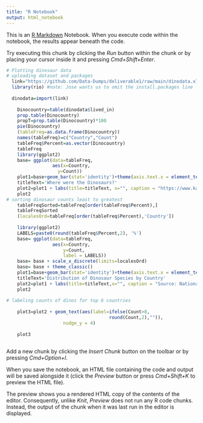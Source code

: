 ```yaml
---
title: "R Notebook"
output: html_notebook
---
```


This is an [R Markdown](http://rmarkdown.rstudio.com) Notebook. When you execute code within the notebook, the results appear beneath the code. 

Try executing this chunk by clicking the *Run* button within the chunk or by placing your cursor inside it and pressing *Cmd+Shift+Enter*. 

```r
# Plotting dinosaur data
# uploading dataset and packages
  link="https://github.com/Data-Dumps/deliverable1/raw/main/dinodata.xlsx"
  library(rio) #note: Jose wants us to omit the install.packages line
  
  dinodata=import(link)
    
    Dinocountry=table(dinodata$lived_in)
    prop.table(Dinocountry)
    propT=prop.table(Dinocountry)*100
    pie(Dinocountry)
    (tableFreq=as.data.frame(Dinocountry))
    names(tableFreq)=c("Country","Count")
    tableFreq$Percent=as.vector(Dinocountry)
    tableFreq
    library(ggplot2)
    base= ggplot(data=tableFreq,
                 aes(x=Country,
                   y=Count)) 
    plot1=base+geom_bar(stat='identity')+theme(axis.text.x = element_text(angle = 90))
    titleText='Where were the Dinosaurs?'
    plot2=plot1 + labs(title=titleText, x="", caption = "https://www.kaggle.com/datasets/kjanjua/jurassic-park-the-exhaustive-dinosaur-dataset?resource=download")
    plot2
# sorting dinosaur counts least to greatest
    tableFreqSorted=tableFreq[order(tableFreq$Percent),]
    tableFreqSorted
    (localesOrd=tableFreq[order(tableFreq$Percent),'Country'])
    
    library(ggplot2)
    LABELS=paste0(round(tableFreq$Percent,2), '%')
    base= ggplot(data=tableFreq,
                 aes(x=Country,
                     y=Count,
                     label = LABELS))
    base= base + scale_x_discrete(limits=localesOrd) 
    base= base + theme_classic()
    plot1=base+geom_bar(stat='identity')+theme(axis.text.x = element_text(angle = 90))
    titleText='Distribution of Dinosaur Species by Country'
    plot2=plot1 + labs(title=titleText,x="", caption = "Source: National History Museum", subtitle = "76% of dinosaur species were discovered in 6 out of 31 countries")
    plot2
    
# labeling counts of dinos for top 6 countries
    
    plot3=plot2 + geom_text(aes(label=ifelse(Count>8,
                                      round(Count,2),"")),
                     nudge_y = 4)
            
    plot3
   
```

Add a new chunk by clicking the *Insert Chunk* button on the toolbar or by pressing *Cmd+Option+I*.

When you save the notebook, an HTML file containing the code and output will be saved alongside it (click the *Preview* button or press *Cmd+Shift+K* to preview the HTML file). 

The preview shows you a rendered HTML copy of the contents of the editor. Consequently, unlike *Knit*, *Preview* does not run any R code chunks. Instead, the output of the chunk when it was last run in the editor is displayed.

